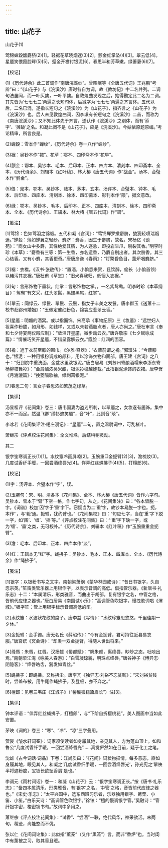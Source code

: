 ```yaml
---
---
---
```

title: 山花子
---



山花子(1)


莺锦蝉縠馥麝脐(2)[1]。轻裾花草晓烟迷(3)[2]。颤金红掌坠(4)[3]。翠云低[4]。　　星靥笑偎霞脸畔(5)[5]，蹙金开襜衬银泥[6]。春思半和芳草嫩，绿萋萋(6)[7]。





【校记】


(1)《历代诗余》此二首调作“南唐浣溪纱”。曾昭岷等《全唐五代词》王兆鹏“考辨”曰：“《山花子》与《浣溪沙》唐时各自为调，故《教坊记》中二名并列。二调句法虽同，而一叶仄韵，一叶平韵。自敦煌曲发现之后，始得勘定此二名为二调。其先皆为‘七七七三’两遍之长短句体，后减字为‘七七七’两遍之齐言体。五代以后，二名已混，遂指长短句之《浣溪沙》为《山花子》，指齐言之《山花子》为《浣溪沙》也。后人未见敦煌曲词，因李璟有长短句之《浣溪沙》二首，而称为《南唐浣溪沙》；又不知此体先于齐言，遂认作《浣溪沙》之别体，而有‘添字’、‘摊破’之名。和凝此阕不是《山花子》，应是《浣溪沙》。今姑依原题原编。”考论精审，所言良是。

(2)蝉縠：雪本作“蝉纹”，《历代诗余》卷一八作“蝉纱”。

(3)裾：吴钞本作“裙”。花草：鄂本、四印斋本作“花早”。

(4)颤金：鄂本、吴钞本、毛本、后印本、正本、四库本、清刻本、四印斋本、全本、《历代诗余》、刘辑本《红叶稿》、林大椿《唐五代词》作“战金”。汤本、合璧本作“鹯金”。

(5)偎：晁本、鄂本、吴钞本、陆本、茅本、玄本、汤评本、合璧本、钟本、毛本、后印本、四库本、清刻本、徐本、四印斋本、影刊本作“隈”，据文意改。

(6)绿：鄂本、吴钞本、毛本、后印本、正本、四库本、清刻本、徐本、四印斋本、全本、《历代诗余》、王辑本、林大椿《唐五代词》作“碧”。





【笺注】


[1]莺锦：色如莺羽之锦缎。五代和凝《宫词》：“莺锦蝉罗撒麝脐，狻猊轻喷瑞烟迷。”蝉縠：薄如蝉翼之轻纱。麝脐：麝香，因生于麝脐，故名。宋杨亿《谈苑》：“商女山中多麝，其性绝爱其脐，为人逐急，即投岩举爪，剔裂其香。”明李时珍《本草》：“麝香有三等：第一生香，亦名遗香，乃麝自剔出者。其次脐香。其三心结香。又有小麝，其香更奇。”唐唐彦谦《春雨》：“灯檠昏鱼目，薰炉咽麝脐。”

[2]裾：衣襟。《汉书·张敞传》：“置酒，小偷悉来贺，且饮醉，偷长（小偷首领）以赭污其衣裾。”唐杜甫《草堂》：“旧犬喜我归，低徊入衣裾。”

[3]句：言形饰物下垂状。红掌：言形饰物之掌。，一名紫鸳鸯。明李时珍《本草纲目》：鸳鸯“有文采，红头翠鬣，黑翅黑尾，红掌”。

[4]翠云：同绿云、绿鬟、翠鬟、云鬟，指女子丰美之发鬟。唐李群玉《送萧十二校书赴郢州婚姻》：“玉佩定催红粉色，锦衾应惹翠云香。”

[5]星靥：明媚的酒窝。或以指面饰。宋高承《事物纪原》三《妆靥》：“远世妇人妆喜作粉靥，如月形，如钱样，又或以朱若燕脂点者，唐人亦尚之。”唐杜审言《奉和七夕侍宴两仪殿应制》：“敛泪开星靥，微步动云衣。”唐许敬宗《七夕赋咏成篇》：“情催巧笑开星靥，不惜呈露解云衣。”霞脸：红润的面容。

[6]襜：遮于衣前至膝的围巾。《尔雅·释器》：“衣蔽前谓之襜。”郭璞注：“今蔽膝也。”银泥：一种用银粉调成的颜料，用以涂饰衣物和面部。唐王建《宫词》之八十：“归到院中重洗面，金盆水里泼银泥。”唐白居易《刘苏州寄酿酒糯米李浙东寄杨柳枝舞衫》：“金屑醅浓吴米酿，银泥衫稳越娃裁。”此指银泥涂饰的衣裙。唐李贺《月漉漉篇》：“挽菱隔歌袖，绿刺罥银泥。”

[7]春思二句：言女子春思浓如繁茂之绿草。





【集评】


汤显祖评《花间集》卷三：唐韦固妻为盗刃所刺，以翠靥之，女妆遂有靥饰。集中亦不一而足。然温飞卿“绣衫遮笑靥”，音“叶”，此则音“琰”。

李冰若《花间集评注·栩庄漫记》：“星靥”二句，置之温尉词中，可乱楮叶。

萧继宗《评点校注花间集》：全文堆垛，后结稍稍灵动。





其二


银字笙寒调正长(1)[1]。水纹簟冷画屏凉[2]。玉腕重□金扼臂(2)[3]，澹梳妆(3)。　　几度试香纤手暖，一回尝酒绛唇光[4]。佯弄红丝蝇拂子(4)[5]，打檀郎[6]。





【校记】


(1)字：汤评本、合璧本作“宇”，误。

(2)玉腕句：宋、明、清各本《花间集》、全本、林大椿《唐五代词》皆作六字句。吴钞本、雪本于“臂”下空一格，作七字句，从之。《花间集注》曰：“各本皆脱一字。《词谱》校加‘因’字于‘重’字下。窃疑当为二‘重’字，故钞本易脱一字也。扼，本作‘’，与‘轭’通。扼臂，犹约臂也。”《花间集校》曰：“句应七字，当在‘重’字下脱一字，如‘围’、‘缠’、‘摇’等。”《评点校注花间集》曰：“‘重’字下缺一字，或为‘缠’、‘垂’之类，无可校补。”《历代诗余》、刘辑本《红叶稿》作“玉腕重重金扼臂”。

(3)澹：毛本、后印本、正本、四库本作“淡”。

(4)红：王辑本无“红”字。蝇拂子：吴钞本、毛本、正本、四库本、全本、《历代诗余》作“绳拂子”。





【笺注】


[1]银字：以银粉书写之文字。南朝梁萧纲《蒙华林园戒诗》：“昔日书银字，久自恧宗英。”笙笛类管乐器上用银作字，以表示音调的高低。借指管乐器。《新唐书·礼乐志》十二：“本属清乐，形类雅音，而曲出于胡部。复有银字之名，中管之格，皆前代应律之器也。”唐白居易《南园试小乐》：“高调管色吹银字，慢拽歌词唱《渭城》。”银字笙：管上用银字标示音调高低的笙。

[2]水纹簟：水波状花纹的席子。唐李益《写情》：“水纹珍簟思悠悠，千里佳期一夕休。”

[3]金扼臂：金手镯。唐无名氏《薛昭传》：“今有金扼臂，君可持往近县易衣服。”唐宫嫔《冥会诗》：“却羡一双金扼臂，得随人世出将来。”

[4]绛唇：朱唇，红唇。汉扬雄《蜀都赋》：“眺朱颜，离绛唇，眇眇之态，吡啖出焉。”南朝梁江淹《咏美人春游》：“白雪凝琼貌，明珠点绛唇。”唐谷神子《博异志·阴隐客》：“绛唇皓齿，鬒发如青丝。”

[5]蝇拂子：即蝇拂。又称拂尘。唐李亢《独异志·刘裕不忘贫贱》：“宋刘裕贫贱时，尝盖布被，用牛尾作蝇拂子。及登极，亦不弃之。”

[6]檀郎：见卷三韦庄《江城子》（“髻鬟狼籍黛眉长”）注[3]。





【集评】


钟本评语：“佯弄红丝蝇拂子，打檀郎”，与“下阶自折樱桃花”，美人图画中当如此安置。

茅映《词的》卷三：“寒”、“冷”、“凉”三字叠用。

贺裳《皱水轩词筌》：词家须使读者如身履其地，亲见其人，方为蓬山顶上。如和鲁公“几度试香纤手暖，一回尝酒绛唇光”……真觉俨然如在目前，疑于化工之笔。

沈雄《古今词话·词品》下卷：江尚质曰：“《花间》词状物描情，每多意态，直如身履其地，眼见其人。和凝之‘几度试香纤手暖，一回尝酒绛唇光’，孙光宪之‘翠袂半将遮粉臆，宝钗长欲坠香肩’是也。”

李调元《雨村词话》卷一：和凝《山花子》云：“银字笙寒调正长。”按《唐书·礼乐志》：“备四本属清乐，形类雅音，有‘银字’之名，‘中管’之格，音皆前代应律之器也。”《宋史·乐志》：“太平兴国中，选东西班习乐者，乐器独用银字、觱栗、小笛、小笙。”白乐天诗：“高调管色吹银字。”徐铉：“檀的慢调银字管。”吴融诗：“管纤银字密，梭密锦书匀。”故词中多用之。

萧继宗《评点校注花间集》：“试香”、“尝酒”一联，绝代风华，神采欲活。末两句，稍逊，尚能憨而不佻。

张以仁《花间词论集》：此似指“薰笼”（又作“熏笼”）言，而非“香炉”也。当时闺中有薰被之习，取其香且暖。